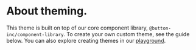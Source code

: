 
# About theming.

This theme is built on top of our core component library, `@button-inc/component-library`. To create your own custom theme, see the guide below.
You can also explore creating themes in our [playground](https://service-development-toolkit.herokuapp.com/theme-builder/button).

<Base />

<Components />
